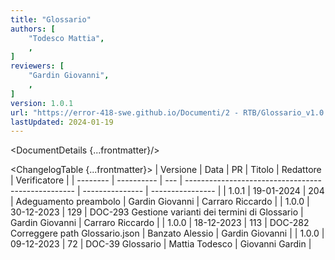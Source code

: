 ```yaml
---
title: "Glossario"
authors: [
	"Todesco Mattia",
	,
]
reviewers: [
	"Gardin Giovanni",
	,
]
version: 1.0.1
url: "https://error-418-swe.github.io/Documenti/2 - RTB/Glossario_v1.0.1.pdf"
lastUpdated: 2024-01-19
---
```



<DocumentDetails {...frontmatter}/>

<ChangelogTable {...frontmatter}>
| Versione | Data       | PR  | Titolo                                             | Redattore       | Verificatore     |
| -------- | ---------- | --- | -------------------------------------------------- | --------------- | ---------------- |
| 1.0.1    | 19-01-2024 | 204 | Adeguamento preambolo                              | Gardin Giovanni | Carraro Riccardo |
| 1.0.0    | 30-12-2023 | 129 | DOC-293 Gestione varianti dei termini di Glossario | Gardin Giovanni | Carraro Riccardo |
| 1.0.0    | 18-12-2023 | 113 | DOC-282 Correggere path Glossario.json             | Banzato Alessio | Gardin Giovanni  |
| 1.0.0    | 09-12-2023 | 72  | DOC-39 Glossario                                   | Mattia Todesco  | Giovanni Gardin  |
</ChangelogTable>

